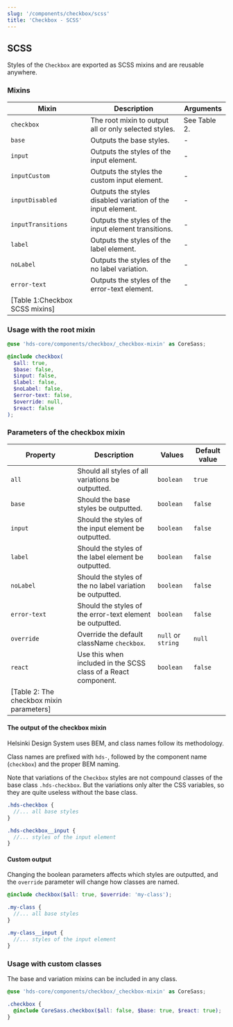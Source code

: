 ```yaml
---
slug: '/components/checkbox/scss'
title: 'Checkbox - SCSS'
---
```




## SCSS

Styles of the `Checkbox` are exported as SCSS mixins and are reusable anywhere.

### Mixins

| Mixin               | Description                                                 | Arguments                                                                   |
| ------------------- | ----------------------------------------------------------- | --------------------------------------------------------------------------- |
| `checkbox`          | The root mixin to output all or only selected styles.       | See <AnchorLink anchor="parameters-of-the-checkbox-mixin">Table 2</AnchorLink>. |
| `base`              | Outputs the base styles.                                    | -                                                                           |
| `input`             | Outputs the styles of the input element.                    | -                                                                           |
| `inputCustom`       | Outputs the styles the custom input element.                | -                                                                           |
| `inputDisabled`     | Outputs the styles disabled variation of the input element. | -                                                                           |
| `inputTransitions`  | Outputs the styles of the input element transitions.        | -                                                                           |
| `label`             | Outputs the styles of the label element.                    | -                                                                           |
| `noLabel`           | Outputs the styles of the no label variation.               | -                                                                           |
| `error-text`        | Outputs the styles of the error-text element.               | -                                                                           |
| [Table 1:Checkbox SCSS mixins] |

### Usage with the root mixin

```scss
@use 'hds-core/components/checkbox/_checkbox-mixin' as CoreSass;

@include checkbox(
  $all: true,
  $base: false,
  $input: false,
  $label: false,
  $noLabel: false,
  $error-text: false,
  $override: null,
  $react: false
);
```

### Parameters of the checkbox mixin

| Property      | Description                                                    | Values             | Default value |
| ------------- | -------------------------------------------------------------- | ------------------ | ------------- |
| `all`         | Should all styles of all variations be outputted.              | `boolean`          | `true`        |
| `base`        | Should the base styles be outputted.                           | `boolean`          | `false`       |
| `input`       | Should the styles of the input element be outputted.           | `boolean`          | `false`       |
| `label`       | Should the styles of the label element be outputted.           | `boolean`          | `false`       |
| `noLabel`     | Should the styles of the no label variation be outputted.      | `boolean`          | `false`       |
| `error-text`  | Should the styles of the error-text element be outputted.      | `boolean`          | `false`       |
| `override`    | Override the default className `checkbox`.                     | `null` or `string` | `null`        |
| `react`       | Use this when included in the SCSS class of a React component. | `boolean`          | `false`       |
| [Table 2: The checkbox mixin parameters] |

#### The output of the checkbox mixin

Helsinki Design System uses <ExternalLink href="https://getbem.com/">BEM</ExternalLink>, and class names follow its methodology.

Class names are prefixed with `hds-`, followed by the component name (`checkbox`) and the proper BEM naming.

Note that variations of the `Checkbox` styles are not compound classes of the base class `.hds-checkbox`. But the variations only alter the CSS variables, so they are quite useless without the base class.

```scss
.hds-checkbox {
  //... all base styles
}

.hds-checkbox__input {
  //... styles of the input element
}
```

#### Custom output

Changing the boolean parameters affects which styles are outputted, and the `override` parameter will change how classes are named.

```scss
@include checkbox($all: true, $override: 'my-class');

.my-class {
  //... all base styles
}

.my-class__input {
  //... styles of the input element
}
```

### Usage with custom classes

The base and variation mixins can be included in any class.

```scss
@use 'hds-core/components/checkbox/_checkbox-mixin' as CoreSass;

.checkbox {
  @include CoreSass.checkbox($all: false, $base: true, $react: true);
}
```
